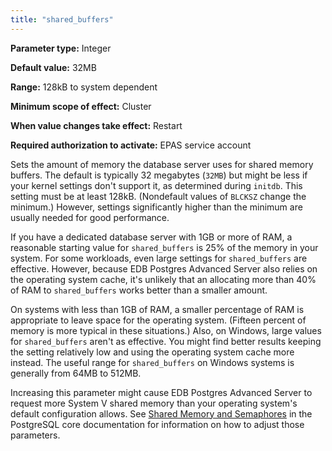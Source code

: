 ```yaml
---
title: "shared_buffers"
---
```


<div id="shared_buffers" class="registered_link"></div>

**Parameter type:** Integer

**Default value:** 32MB

**Range:** 128kB to system dependent

**Minimum scope of effect:** Cluster

**When value changes take effect:** Restart

**Required authorization to activate:** EPAS service account

Sets the amount of memory the database server uses for shared memory buffers. The default is typically 32 megabytes (`32MB`) but might be less if your kernel settings don't support it, as determined during `initdb`. This setting must be at least 128kB. (Nondefault values of `BLCKSZ` change the minimum.) However, settings significantly higher than the minimum are usually needed for good performance.

If you have a dedicated database server with 1GB or more of RAM, a reasonable starting value for `shared_buffers` is 25% of the memory in your system. For some workloads, even large settings for `shared_buffers` are effective. However, because EDB Postgres Advanced Server also relies on the operating system cache, it's unlikely that an allocating more than 40% of RAM to `shared_buffers` works better than a smaller amount.

On systems with less than 1GB of RAM, a smaller percentage of RAM is appropriate to leave space for the operating system. (Fifteen percent of memory is more typical in these situations.) Also, on Windows, large values for `shared_buffers` aren't as effective. You might find better results keeping the setting relatively low and using the operating system cache more instead. The useful range for `shared_buffers` on Windows systems is generally from 64MB to 512MB.

Increasing this parameter might cause EDB Postgres Advanced Server to request more System V shared memory than your operating system's default configuration allows. See [Shared Memory and Semaphores](https://www.postgresql.org/docs/15/kernel-resources.html#SYSVIPC) in the PostgreSQL core documentation for information on how to adjust those parameters.

